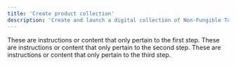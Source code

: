 ```yaml
---
title: 'Create product collection'
description: 'Create and launch a digital collection of Non-Fungible Tokens (NFTs) that represents unique products or digital assets'
---
```



<Steps>
  <Step title="First Step">
    These are instructions or content that only pertain to the first step.
  </Step>
  <Step title="Second Step">
    These are instructions or content that only pertain to the second step.
  </Step>
  <Step title="Third Step">
    These are instructions or content that only pertain to the third step.
  </Step>
</Steps>